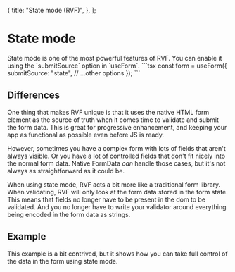 
  {
    title: "State mode (RVF)",
  },
];

# State mode

<Row>
  <Col>
    State mode is one of the most powerful features of RVF.
    You can enable it using the `submitSource` option in `useForm`.
  </Col>
  <Col>
    ```tsx
    const form = useForm({
      submitSource: "state",
      // ...other options
    });
    ```
  </Col>
</Row>

## Differences

One thing that makes RVF unique is that it uses the native HTML form element as the source of truth
when it comes time to validate and submit the form data.
This is great for progressive enhancement, and keeping your app as functional as possible even before JS is ready.

However, sometimes you have a complex form with lots of fields that aren't always visible.
Or you have a lot of controlled fields that don't fit nicely into the normal form data.
Native FormData _can_ handle those cases, but it's not always as straightforward as it could be.

When using state mode, RVF acts a bit more like a traditional form library.
When validating, RVF will only look at the form data stored in the form state.
This means that fields no longer have to be present in the dom to be validated.
And you no longer have to write your validator around everything being encoded in the form data as strings.

## Example

This example is a bit contrived, but it shows how you can take full control of the data in the form
using state mode.

<StateMode />
